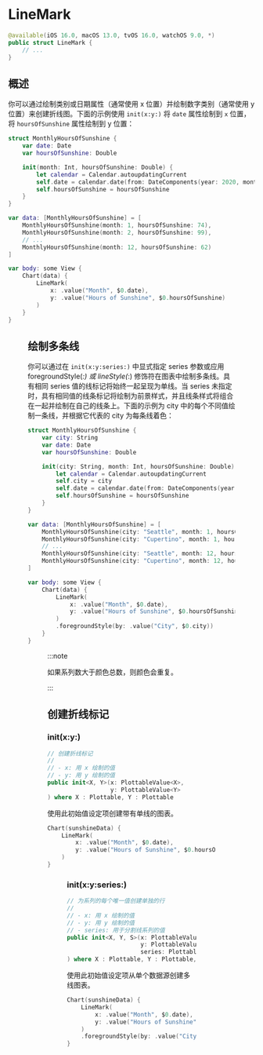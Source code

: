 # LineMark

<ToBePolishedAfterTranslation />

<OriginalSource
  title="LineMark"
  url="https://developer.apple.com/documentation/charts/linemark"
  summary="使用一系列连接的线段表示数据的图表内容"
/>

```swift
@available(iOS 16.0, macOS 13.0, tvOS 16.0, watchOS 9.0, *)
public struct LineMark {
    // ...
}
```

## 概述

你可以通过绘制类别或日期属性（通常使用 x 位置）并绘制数字类别（通常使用 y 位置）来创建折线图。下面的示例使用 `init(x:y:)` 将 `date` 属性绘制到 `x` 位置，将 `hoursOfSunshine` 属性绘制到 y 位置：

```swift
struct MonthlyHoursOfSunshine {
    var date: Date
    var hoursOfSunshine: Double

    init(month: Int, hoursOfSunshine: Double) {
        let calendar = Calendar.autoupdatingCurrent
        self.date = calendar.date(from: DateComponents(year: 2020, month: month))!
        self.hoursOfSunshine = hoursOfSunshine
    }
}

var data: [MonthlyHoursOfSunshine] = [
    MonthlyHoursOfSunshine(month: 1, hoursOfSunshine: 74),
    MonthlyHoursOfSunshine(month: 2, hoursOfSunshine: 99),
    // ...
    MonthlyHoursOfSunshine(month: 12, hoursOfSunshine: 62)
]

var body: some View {
    Chart(data) {
        LineMark(
            x: .value("Month", $0.date),
            y: .value("Hours of Sunshine", $0.hoursOfSunshine)
        )
    }
}
```

<Figure src={require("./image_1.png")} size={480} />

## 绘制多条线

你可以通过在 `init(x:y:series:)` 中显式指定 series 参数或应用 foregroundStyle(_:) 或 lineStyle(_:) 修饰符在图表中绘制多条线。具有相同 series 值的线标记将始终一起呈现为单线。当 series 未指定时，具有相同值的线条标记将绘制为前景样式，并且线条样式将组合在一起并绘制在自己的线条上。下面的示例为 city 中的每个不同值绘制一条线，并根据它代表的 city 为每条线着色：

```swift
struct MonthlyHoursOfSunshine {
    var city: String
    var date: Date
    var hoursOfSunshine: Double

    init(city: String, month: Int, hoursOfSunshine: Double) {
        let calendar = Calendar.autoupdatingCurrent
        self.city = city
        self.date = calendar.date(from: DateComponents(year: 2020, month: month))!
        self.hoursOfSunshine = hoursOfSunshine
    }
}

var data: [MonthlyHoursOfSunshine] = [
    MonthlyHoursOfSunshine(city: "Seattle", month: 1, hoursOfSunshine: 74),
    MonthlyHoursOfSunshine(city: "Cupertino", month: 1, hoursOfSunshine: 196),
    // ...
    MonthlyHoursOfSunshine(city: "Seattle", month: 12, hoursOfSunshine: 62),
    MonthlyHoursOfSunshine(city: "Cupertino", month: 12, hoursOfSunshine: 199)
]

var body: some View {
    Chart(data) {
        LineMark(
            x: .value("Month", $0.date),
            y: .value("Hours of Sunshine", $0.hoursOfSunshine)
        )
        .foregroundStyle(by: .value("City", $0.city))
    }
}
```

<Figure src={require("./image_2.png")} size={480} />

:::note

如果系列数大于颜色总数，则颜色会重复。

:::

## 创建折线标记

### init(x:y:)

```swift
// 创建折线标记
//
// - x: 用 x 绘制的值
// - y: 用 y 绘制的值
public init<X, Y>(x: PlottableValue<X>,
                  y: PlottableValue<Y>
) where X : Plottable, Y : Plottable
```

使用此初始值设定项创建带有单线的图表。

```swift
Chart(sunshineData) {
    LineMark(
        x: .value("Month", $0.date),
        y: .value("Hours of Sunshine", $0.hoursOfSunshine)
    )
}
```

<Figure src={require("./image_3.png")} size={420} />

### init(x:y:series:)

```swift
// 为系列的每个唯一值创建单独的行
//
// - x: 用 x 绘制的值
// - y: 用 y 绘制的值
// - series: 用于分割线系列的值
public init<X, Y, S>(x: PlottableValue<X>,
                     y: PlottableValue<Y>,
                     series: PlottableValue<S>
) where X : Plottable, Y : Plottable, S : Plottable
```

使用此初始值设定项从单个数据源创建多线图表。

```swift
Chart(sunshineData) {
    LineMark(
        x: .value("Month", $0.date),
        y: .value("Hours of Sunshine", $0.hoursOfSunshine)
    )
    .foregroundStyle(by: .value("City", $0.city))
}
```

<Figure src={require("./image_4.png")} size={420} />
